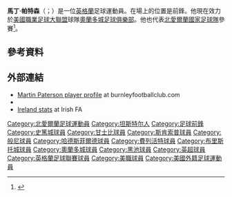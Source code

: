 '''馬丁·帕特森'''（{{lang-en|Martin Paterson}}；{{bd|1987年|5月10日}}）是一位[[英格蘭|英格蘭]]足球運動員。在場上的位置是前鋒。他現在效力於[[美國職業足球大聯盟|美國職業足球大聯盟]]球隊[[奧蘭多城足球俱樂部|奧蘭多城足球俱樂部]]。他也代表[[北愛爾蘭國家足球隊|北愛爾蘭國家足球隊]]參賽<ref>{{cite news|url= http://www.dailymail.co.uk/sport/football/article-2393753/Northern-Ireland-1-Russia-0-Martin-Paterson-stuns-Fabio-Capello-Michael-ONeill-claims-win.html|title= Paterson stuns Capello as O'Neill claims first win|date=14 August 2013|work=Daily Mail|accessdate=18 September 2013|location=London}}</ref>。

==參考資料==
{{Reflist}}

==外部連結==
{{Commons category|Martin Paterson}}
*[https://web.archive.org/web/20120302085346/http://www.burnleyfootballclub.com/page/ProfilesDetail/0,,10413~33381,00.html Martin Paterson player profile] at burnleyfootballclub.com
*{{soccerbase|41163}}
*[http://www.irishfa.com/international/squad-profiles/profile/2291/martin-paterson/Northern Ireland stats] at Irish FA

{{DEFAULTSORT:Paterson, Martin}}
[[Category:北愛爾蘭足球運動員|Category:北愛爾蘭足球運動員]]
[[Category:坦斯特尔人|Category:坦斯特尔人]]
[[Category:足球前鋒|Category:足球前鋒]]
[[Category:史篤城球員|Category:史篤城球員]]
[[Category:甘士比球員|Category:甘士比球員]]
[[Category:斯肯索普球員|Category:斯肯索普球員]]
[[Category:般尼球員|Category:般尼球員]]
[[Category:哈德斯菲爾德球員|Category:哈德斯菲爾德球員]]
[[Category:費列活特球員|Category:費列活特球員]]
[[Category:布里斯托城球員|Category:布里斯托城球員]]
[[Category:奧蘭多城球員|Category:奧蘭多城球員]]
[[Category:黑池球員|Category:黑池球員]]
[[Category:英超球員|Category:英超球員]]
[[Category:英格蘭足球聯賽球員|Category:英格蘭足球聯賽球員]]
[[Category:美職球員|Category:美職球員]]
[[Category:美國外籍足球運動員|Category:美國外籍足球運動員]]